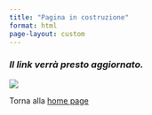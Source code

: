 ```yaml
---
title: "Pagina in costruzione"
format: html
page-layout: custom
---
```



### _Il link verrà presto aggiornato._

![](images/coming_soon.png)

Torna alla [home page](/)
